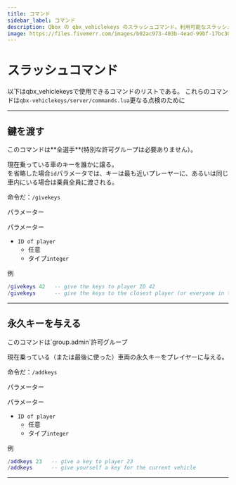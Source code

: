```yaml
---
title: コマンド
sidebar_label: コマンド
description: Qbox の qbx_vehiclekeys のスラッシュコマンド。利用可能なスラッシュコマンドとその使い方について学ぶ。
image: https://files.fivemerr.com/images/b02ac973-403b-4ead-99bf-17bc307172d9.png
---
```



# スラッシュコマンド

以下はqbx_vehiclekeysで使用できるコマンドのリストである。
これらのコマンドは`qbx-vehiclekeys/server/commands.lua`更なる点検のために

---

## 鍵を渡す

<Callout type="info">
このコマンドは**全選手**(特別な許可グループは必要ありません）。

</Callout>

現在乗っている車のキーを誰かに譲る。\
を省略した場合`id`パラメータでは、キーは最も近いプレーヤーに、あるいは同じ車内にいる場合は乗員全員に渡される。

命令だ：`/givekeys`

パラメーター

パラメーター

- `ID of player`
  - 任意
  - タイプ`integer`

例

```lua
/givekeys 42   -- give the keys to player ID 42
/givekeys      -- give the keys to the closest player (or everyone in the vehicle)
```

---

## 永久キーを与える

<Callout type="info">
このコマンドは`group.admin`許可グループ

</Callout>

現在乗っている（または最後に使った）車両の永久キーをプレイヤーに与える。

命令だ：`/addkeys`

パラメーター

パラメーター

- `ID of player`
  - 任意
  - タイプ`integer`

例

```lua
/addkeys 23   -- give a key to player 23
/addkeys      -- give yourself a key for the current vehicle
```

---

